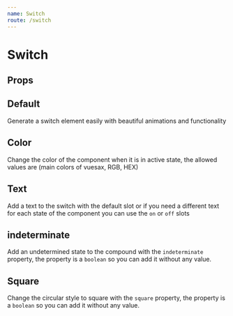 ```yaml
---
name: Switch
route: /switch
---
```




# Switch

## Props

<Props of={Switch} />

## Default

Generate a switch element easily with beautiful animations and functionality

<Playground>
  <section class="d-section">
    <div class="d-section__item">
      <Switch circle />
    </div>
    <div class="d-section__item">
      <Switch circle /> 
    </div>
    <div class="d-section__item">
      <Switch loading circle /> 
    </div>
  </section>
</Playground>

## Color

Change the color of the component when it is in active state, the allowed values ​​are (main colors of vuesax, RGB, HEX)

<Playground>
  <section class="d-section">
    <div class="d-section__item">
      <Switch color="success" checked /> 
    </div>
    <div class="d-section__item">
      <Switch color="danger" checked /> 
    </div>
    <div class="d-section__item">
      <Switch color="warn" checked /> 
    </div>
    <div class="d-section__item">
      <Switch color="dark" checked /> 
    </div>
  </section>
</Playground>

## Text

Add a text to the switch with the default slot or if you need a different text for each state of the component you can use the `on` or `off` slots

<Playground>
  <section class="d-section">
    <div class="d-section__item">
      <Switch onText="Unsubscribe" offText="Subscribe" />
    </div>
    <div class="d-section__item">
      <Switch onText="off" offText="on" />
    </div>
    <div class="d-section__item">
      <Switch onText="Unselect" offText="Select" />
    </div>
  </section>
</Playground>

## indeterminate

Add an undetermined state to the compound with the `indeterminate` property, the property is a `boolean` so you can add it without any value.

<Playground>
  <section class="d-section">
    <div class="d-section__item">
      <Switch indeterminate />
    </div>
    <div class="d-section__item">
      <Switch indeterminate checked />
    </div>
  </section>
</Playground>

## Square

Change the circular style to square with the `square` property, the property is a `boolean` so you can add it without any value.

<Playground>
  <section class="d-section">
    <div class="d-section__item">
      <Switch square />
    </div>
    <div class="d-section__item">
      <Switch square checked /> 
    </div>
    <div class="d-section__item">
      <Switch square disabled /> 
    </div>
  </section>
</Playground>
